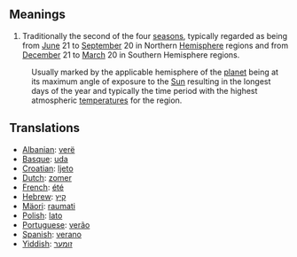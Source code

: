 ==Meanings==
# Traditionally the second of the four [[season]]s, typically regarded as being from [[June]] 21 to [[September]] 20 in Northern [[Hemisphere]] regions and from [[December]] 21 to [[March]] 20 in Southern Hemisphere regions.
:Usually marked by the applicable hemisphere of the [[planet]] being at its maximum angle of exposure to the [[Sun]] resulting in the longest days of the year and  typically the time period with the highest atmospheric [[temperature]]s for the region. 

==Translations==
*[[Albanian]]: [[verë]]
*[[Basque]]: [[uda]]
*[[Croatian]]: [[ljeto]]
*[[Dutch]]: [[zomer]]
*[[French]]: [[été]]
*[[Hebrew]]: [[קיץ]]
*[[Mäori]]: [[raumati]]
*[[Polish]]: [[lato]]
*[[Portuguese]]: [[verão]]
*[[Spanish]]: [[verano]]
*[[Yiddish]]: [[זומער]]